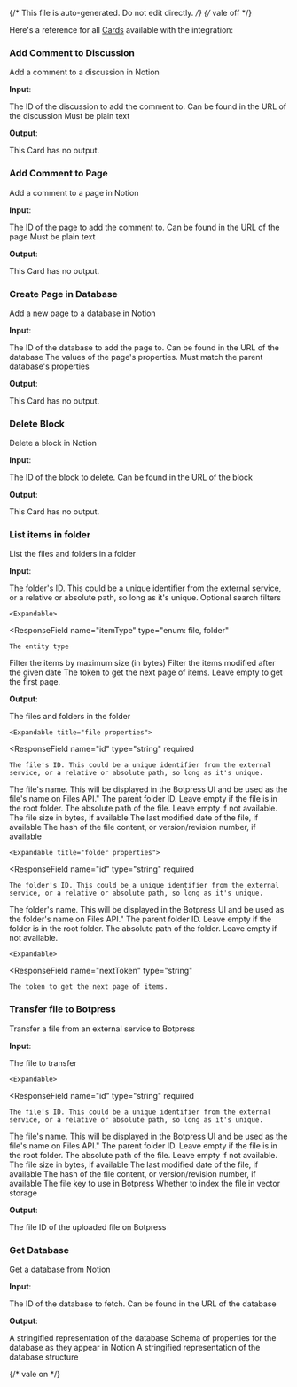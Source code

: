 {/* This file is auto-generated. Do not edit directly. */}
{/* vale off */}

Here's a reference for all [Cards](/learn/reference/cards/) available with the integration:

### Add Comment to Discussion

Add a comment to a discussion in Notion

**Input**:

<Expandable title="input fields">
  <ResponseField
    name="discussionId"
    type="string"
    required
  >
    The ID of the discussion to add the comment to. Can be found in the URL of the discussion
  </ResponseField>
  <ResponseField
    name="commentBody"
    type="string"
    required
  >
    Must be plain text
  </ResponseField>
</Expandable>

**Output**:

This Card has no output.

### Add Comment to Page

Add a comment to a page in Notion

**Input**:

<Expandable title="input fields">
  <ResponseField
    name="pageId"
    type="string"
    required
  >
    The ID of the page to add the comment to. Can be found in the URL of the page
  </ResponseField>
  <ResponseField
    name="commentBody"
    type="string"
    required
  >
    Must be plain text
  </ResponseField>
</Expandable>

**Output**:

This Card has no output.

### Create Page in Database

Add a new page to a database in Notion

**Input**:

<Expandable title="input fields">
  <ResponseField
    name="databaseId"
    type="string"
    required
  >
    The ID of the database to add the page to. Can be found in the URL of the database
  </ResponseField>
  <ResponseField
    name="pageProperties"
    type="object"
    required
  >
    The values of the page's properties. Must match the parent database's properties
  </ResponseField>
</Expandable>

**Output**:

This Card has no output.

### Delete Block

Delete a block in Notion

**Input**:

<Expandable title="input fields">
  <ResponseField
    name="blockId"
    type="string"
    required
  >
    The ID of the block to delete. Can be found in the URL of the block
  </ResponseField>
</Expandable>

**Output**:

This Card has no output.

### List items in folder

List the files and folders in a folder

**Input**:

<Expandable title="input fields">
  <ResponseField
    name="folderId"
    type="string"
  >
    The folder's ID. This could be a unique identifier from the external service, or a relative or absolute path, so long as it's unique.
  </ResponseField>
  <ResponseField
    name="filters"
    type="object"
  >
    Optional search filters

    <Expandable>
  <ResponseField
    name="itemType"
    type="enum: file, folder"
  >
    The entity type
  </ResponseField>
  <ResponseField
    name="maxSizeInBytes"
    type="number"
  >
    Filter the items by maximum size (in bytes)
  </ResponseField>
  <ResponseField
    name="modifiedAfter"
    type="string (date-time)"
  >
    Filter the items modified after the given date
  </ResponseField>
    </Expandable>
  </ResponseField>
  <ResponseField
    name="nextToken"
    type="string"
  >
    The token to get the next page of items. Leave empty to get the first page.
  </ResponseField>
</Expandable>

**Output**:

<Expandable title="output">
  <ResponseField
    name="items"
    type="array"
    required
  >
    The files and folders in the folder

    <Expandable title="file properties">
  <ResponseField
    name="id"
    type="string"
    required
  >
    The file's ID. This could be a unique identifier from the external service, or a relative or absolute path, so long as it's unique.
  </ResponseField>
  <ResponseField
    name="type"
    type="string"
    required
  >
    
  </ResponseField>
  <ResponseField
    name="name"
    type="string"
    required
  >
    The file's name. This will be displayed in the Botpress UI and be used as the file's name on Files API."
  </ResponseField>
  <ResponseField
    name="parentId"
    type="string"
  >
    The parent folder ID. Leave empty if the file is in the root folder.
  </ResponseField>
  <ResponseField
    name="absolutePath"
    type="string"
  >
    The absolute path of the file. Leave empty if not available.
  </ResponseField>
  <ResponseField
    name="sizeInBytes"
    type="number"
  >
    The file size in bytes, if available
  </ResponseField>
  <ResponseField
    name="lastModifiedDate"
    type="string (date-time)"
  >
    The last modified date of the file, if available
  </ResponseField>
  <ResponseField
    name="contentHash"
    type="string"
  >
    The hash of the file content, or version/revision number, if available
  </ResponseField>
    </Expandable>

    <Expandable title="folder properties">
  <ResponseField
    name="id"
    type="string"
    required
  >
    The folder's ID. This could be a unique identifier from the external service, or a relative or absolute path, so long as it's unique.
  </ResponseField>
  <ResponseField
    name="type"
    type="string"
    required
  >
    
  </ResponseField>
  <ResponseField
    name="name"
    type="string"
    required
  >
    The folder's name. This will be displayed in the Botpress UI and be used as the folder's name on Files API."
  </ResponseField>
  <ResponseField
    name="parentId"
    type="string"
  >
    The parent folder ID. Leave empty if the folder is in the root folder.
  </ResponseField>
  <ResponseField
    name="absolutePath"
    type="string"
  >
    The absolute path of the folder. Leave empty if not available.
  </ResponseField>
    </Expandable>
  </ResponseField>
  <ResponseField
    name="meta"
    type="object"
    required
  >
    

    <Expandable>
  <ResponseField
    name="nextToken"
    type="string"
  >
    The token to get the next page of items.
  </ResponseField>
    </Expandable>
  </ResponseField>
</Expandable>

### Transfer file to Botpress

Transfer a file from an external service to Botpress

**Input**:

<Expandable title="input fields">
  <ResponseField
    name="file"
    type="object"
    required
  >
    The file to transfer

    <Expandable>
  <ResponseField
    name="id"
    type="string"
    required
  >
    The file's ID. This could be a unique identifier from the external service, or a relative or absolute path, so long as it's unique.
  </ResponseField>
  <ResponseField
    name="type"
    type="string"
    required
  >
    
  </ResponseField>
  <ResponseField
    name="name"
    type="string"
    required
  >
    The file's name. This will be displayed in the Botpress UI and be used as the file's name on Files API."
  </ResponseField>
  <ResponseField
    name="parentId"
    type="string"
  >
    The parent folder ID. Leave empty if the file is in the root folder.
  </ResponseField>
  <ResponseField
    name="absolutePath"
    type="string"
  >
    The absolute path of the file. Leave empty if not available.
  </ResponseField>
  <ResponseField
    name="sizeInBytes"
    type="number"
  >
    The file size in bytes, if available
  </ResponseField>
  <ResponseField
    name="lastModifiedDate"
    type="string (date-time)"
  >
    The last modified date of the file, if available
  </ResponseField>
  <ResponseField
    name="contentHash"
    type="string"
  >
    The hash of the file content, or version/revision number, if available
  </ResponseField>
    </Expandable>
  </ResponseField>
  <ResponseField
    name="fileKey"
    type="string"
    required
  >
    The file key to use in Botpress
  </ResponseField>
  <ResponseField
    name="shouldIndex"
    type="boolean"
  >
    Whether to index the file in vector storage
  </ResponseField>
</Expandable>

**Output**:

<Expandable title="output">
  <ResponseField
    name="botpressFileId"
    type="string"
    required
  >
    The file ID of the uploaded file on Botpress
  </ResponseField>
</Expandable>

### Get Database

Get a database from Notion

**Input**:

<Expandable title="input fields">
  <ResponseField
    name="databaseId"
    type="string"
    required
  >
    The ID of the database to fetch. Can be found in the URL of the database
  </ResponseField>
</Expandable>

**Output**:

<Expandable title="output">
  <ResponseField
    name="object"
    type="string"
    required
  >
    A stringified representation of the database
  </ResponseField>
  <ResponseField
    name="properties"
    type="object"
    required
  >
    Schema of properties for the database as they appear in Notion
  </ResponseField>
  <ResponseField
    name="structure"
    type="string"
    required
  >
    A stringified representation of the database structure
  </ResponseField>
</Expandable>


{/* vale on */}